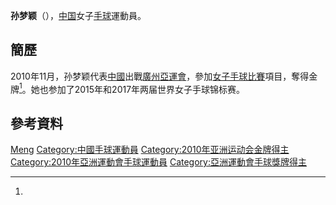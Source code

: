 {{Infobox handball biography
| name                = 孙梦颖
| image               = 
| fullname            =
| team                = 上海
| nationality         = {{PRC}}
| birth_date          = {{Birth date and age|1990|4|11}}<ref name="廣州亞運">[http://www.gz2010.cn/info/CHN_CHN/ZB/ZBB101A_HB@@@@@@@@@@@@@@@CHN_number=200823.html 2010年廣州亞運會官方網站 手球 - 孙梦颖 - 简历]</ref>
| birth_place         = {{CHN}}
| height              = {{height|m=1.77}}<ref name="廣州亞運"/>
| weight              = {{weight|kg=72}}<ref name="廣州亞運"/>
| position            = 
| nickname            =
| currentclub         = 
| clubnumber          = 
| youthyears          = 
| youthclubs          = 
| years               = 
| clubs               = 
| nationalyears       = 
| nationalteam        = 
| nationalcaps(goals) = 
| title               =
| titleyears          =
| titleplace          =
| ntupdate            = 
| medaltable          = 
{{MedalCompetition | [[亞洲運動會|亞洲運動會]]}}
{{MedalGold | [[2010年亞洲運動會|2010年 廣州]] | [[2010年亞洲運動會手球比賽|女子隊際]]}}
}}
'''孙梦颖'''（{{bd|1990年|4月11日|catIdx=S}}），[[中国|中国]]女子[[手球|手球]]運動員。

== 簡歷 ==
2010年11月，孙梦颖代表[[2010年亞洲運動會中國代表團|中國]]出戰[[廣州|廣州]][[2010年亞洲運動會|亞運會]]，參加[[2010年亞洲運動會手球比賽|女子手球比賽]]項目，奪得金牌<ref name="廣州亞運"/>。她也参加了2015年和2017年两届世界女子手球锦标赛。

== 參考資料 ==
{{reflist}}

{{2015年世界女子手球锦标赛中国国家女子手球队}}
{{2017年世界女子手球锦标赛中国国家女子手球队}}

{{Authority control}}
{{DEFAULTSORT:SUN, Mengying}}
[[Category:孙姓|Meng]]
[[Category:中國手球運動員|Category:中國手球運動員]]
[[Category:2010年亚洲运动会金牌得主|Category:2010年亚洲运动会金牌得主]]
[[Category:2010年亞洲運動會手球運動員|Category:2010年亞洲運動會手球運動員]]
[[Category:亞洲運動會手球獎牌得主|Category:亞洲運動會手球獎牌得主]]